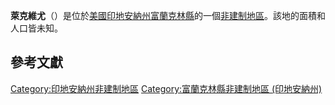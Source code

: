 {{noteTA
|G1=USState
|G2=地名
|G3=Unit
}}
{{Infobox settlement
|official_name            = 萊克維尤
|native_name = Lake View
|settlement_type          = [[非建制地區|非建制地區]]
|image_skyline            = 
|imagesize                = 
|pushpin_map              = USA Indiana
|pushpin_label            = 萊克維尤
|pushpin_label_position   = top
|pushpin_map_caption      = 萊克維尤在印地安納州的位置
|subdivision_type         = [[世界政區索引|國家]]
|subdivision_type1        = [[美国州份|州份]]
|subdivision_type2        = [[印地安納州行政区划|縣]]
|subdivision_name         = [[美国|美国]]
|subdivision_name1        = [[印地安納州|印地安納州]]
|subdivision_name2        = [[富蘭克林縣_(印地安納州)|富蘭克林縣]]
|elevation_ft             = 1010
|elevation_m              = 308
|area_total_km2           = 
|area_total_sq_mi         = 
|area_land_km2            = 
|area_land_sq_mi          = 
|area_water_km2           = 
|area_water_sq_mi         = 
|population_as_of         = 2010
|population_footnotes     = 
|population_total         = 
|population_metro         = 
|population_density_km2   = auto
|population_density_sq_mi = auto
|timezone                 = [[北美东部时区|北美东部时区]]
|utc_offset               = -5
|coordinates              = {{coord|39|29|08|N|85|14|54|W|display=inline,title}}
| coor_pinpoint           = 
| coordinates_footnotes   = 
|timezone_DST             = EDT
|utc_offset_DST           = -4
|postal_code_type         = [[美國郵區編號|郵區編號]]
|postal_code              = 47024
|area_code                = {{link-en|电话区号812|Area code 812|812}}
|blank_name = [[地名信息系统|GNIS ID]]
|blank_info = 437540<ref name="GNIS">{{cite gnis|437540|Lake View}}</ref>
}}
'''萊克維尤'''（{{lang-en|Lake View}}）是位於[[美國|美國]][[印地安納州|印地安納州]][[富蘭克林縣_(印地安納州)|富蘭克林縣]]的一個[[非建制地區|非建制地區]]。該地的面積和人口皆未知。

== 參考文獻 ==
{{reflist}}

{{富蘭克林縣 (印地安納州)}}

{{DEFAULTSORT:Lake View}}
[[Category:印地安納州非建制地區|Category:印地安納州非建制地區]]
[[Category:富蘭克林縣非建制地區_(印地安納州)|Category:富蘭克林縣非建制地區 (印地安納州)]]

{{Indiana-geo-stub}}